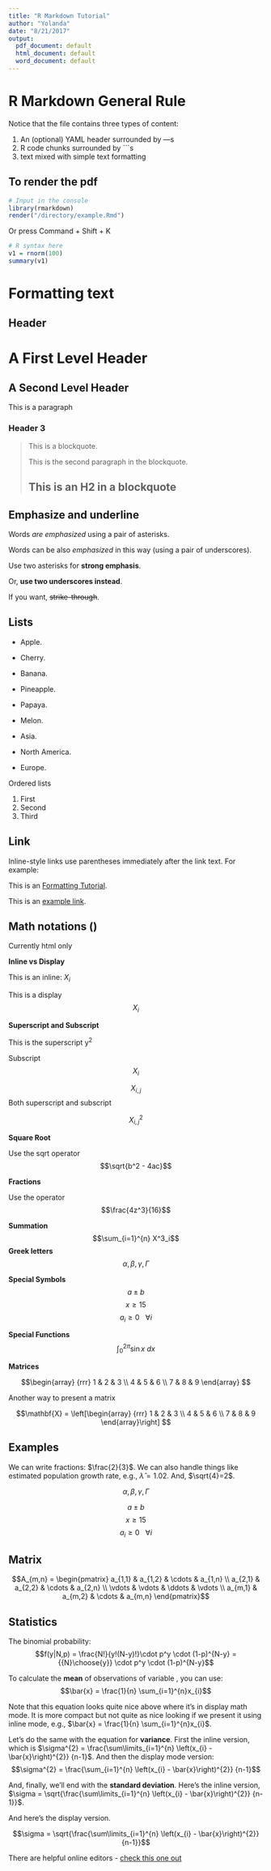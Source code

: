 ```yaml
---
title: "R Markdown Tutorial"
author: "Yolanda"
date: "8/21/2017"
output:
  pdf_document: default
  html_document: default
  word_document: default
---
```


# R Markdown General Rule

Notice that the file contains three types of content:

1. An (optional) YAML header surrounded by ---s
2. R code chunks surrounded by ```s
3. text mixed with simple text formatting


## To render the pdf
```R
# Input in the console
library(rmarkdown)
render("/directory/example.Rmd")
```

Or press Command + Shift + K


```R
# R syntax here
v1 = rnorm(100)
summary(v1)

```


# Formatting text

## Header

A First Level Header
====================

A Second Level Header
---------------------

This is a paragraph

### Header 3

> This is a blockquote.
> 
> This is the second paragraph in the blockquote.
>
> ## This is an H2 in a blockquote

## Emphasize and underline

Words *are emphasized* using a pair of asterisks.

Words can be also _emphasized_ in this way (using a pair of underscores).

Use two asterisks for **strong emphasis**.

Or, __use two underscores instead__.

If you want, ~~strike-through~~.

## Lists
*   Apple.
*   Cherry.
*   Banana.

+   Pineapple.
+   Papaya.
+   Melon.

-   Asia.
-   North America.
-   Europe.

Ordered lists

1.  First
2.  Second
3.  Third

## Link

Inline-style links use parentheses immediately after the link text. For example:

This is an [Formatting Tutorial](https://daringfireball.net/projects/markdown/basics).

This is an [example link](https://daringfireball.net/projects/markdown/basics "Markdown tutorial").

## Math notations ()

Currently html only



**Inline vs Display**

This is an inline: $X_{i}$

This is a display $$X_{i}$$

**Superscript and Subscript**

This is the superscript
y^2^

Subscript
$$X_{i}$$


$$X_{i,j}$$
Both superscript and subscript

$$X^2_{i,j}$$

**Square Root**

Use the sqrt operator
$$\sqrt{b^2 - 4ac}$$

**Fractions**

Use the operator
$$\frac{4z^3}{16}$$

**Summation**
$$\sum_{i=1}^{n} X^3_i$$
**Greek letters**
$$\alpha, \beta,  \gamma, \Gamma$$

**Special Symbols**
$$a \pm b$$
$$x \ge 15$$
$$a_i \ge 0~~~\forall i$$

**Special Functions**
$$\int_0^{2\pi} \sin x~dx$$

**Matrices**

$$\begin{array}
{rrr}
1 & 2 & 3 \\
4 & 5 & 6 \\
7 & 8 & 9
\end{array}
$$


Another way to present a matrix

$$\mathbf{X} = \left[\begin{array}
{rrr}
1 & 2 & 3 \\
4 & 5 & 6 \\
7 & 8 & 9
\end{array}\right]
$$


## Examples
We can write fractions: $\frac{2}{3}$. We can also handle things like estimated population growth rate, e.g., $\hat{\lambda}=1.02$. And, $\sqrt{4}=2$.

$$\alpha, \beta,  \gamma, \Gamma$$

$$a \pm b$$
$$x \ge 15$$
$$a_i \ge 0~~~\forall i$$

## Matrix

$$A_{m,n} =
 \begin{pmatrix}
  a_{1,1} & a_{1,2} & \cdots & a_{1,n} \\
  a_{2,1} & a_{2,2} & \cdots & a_{2,n} \\
  \vdots  & \vdots  & \ddots & \vdots  \\
  a_{m,1} & a_{m,2} & \cdots & a_{m,n}
 \end{pmatrix}$$

## Statistics

The binomial probability: $$f(y|N,p) = \frac{N!}{y!(N-y)!}\cdot p^y \cdot (1-p)^{N-y} = {{N}\choose{y}} \cdot p^y \cdot (1-p)^{N-y}$$

To calculate the **mean** of \textit{n} observations of variable \textit{x}, you can use: $$\bar{x} = \frac{1}{n} \sum_{i=1}^{n}x_{i}$$ 

Note that this equation looks quite nice above where it's in display math mode. It is more compact but not quite as nice looking if we present it using inline mode, e.g., $\bar{x} = \frac{1}{n} \sum_{i=1}^{n}x_{i}$.

Let's do the same with the equation for **variance**. First the inline version, which is 
$\sigma^{2} = \frac{\sum\limits_{i=1}^{n} \left(x_{i} - \bar{x}\right)^{2}} {n-1}$. And then the display mode version: 
$$\sigma^{2} = \frac{\sum_{i=1}^{n} 
  \left(x_{i} - \bar{x}\right)^{2}}
  {n-1}$$
  
And, finally, we'll end with the **standard deviation**. Here's the inline version, $\sigma = \sqrt{\frac{\sum\limits_{i=1}^{n} \left(x_{i} - \bar{x}\right)^{2}} {n-1}}$.

And here's the display version.

$$\sigma = \sqrt{\frac{\sum\limits_{i=1}^{n} \left(x_{i} - \bar{x}\right)^{2}} {n-1}}$$

There are helpful online editors - [check this one out](http://mathstat.uohyd.ernet.in/equationeditor/equationeditor.php)